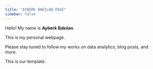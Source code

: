 ```yaml
---
title: "AYBERK BAKILAN PAGE"
sidebar: false 
---
```


Hello! My name is **Ayberk Bakılan**.

This is my personal webpage.

Please stay tuned to follow my works on data analytics, blog posts, and more.

This is our template.
